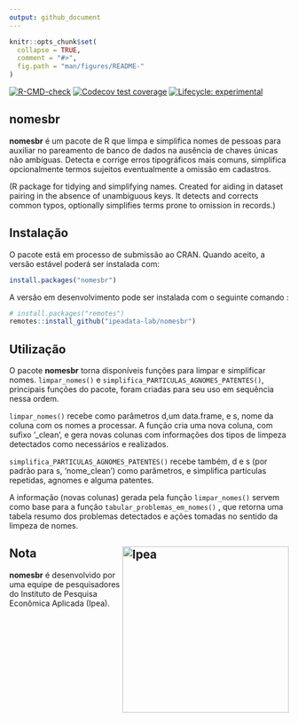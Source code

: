 ```yaml
---
output: github_document
---
```


```r
knitr::opts_chunk$set(
  collapse = TRUE,
  comment = "#>",
  fig.path = "man/figures/README-"
)
```
<!-- badges: start -->
[![R-CMD-check](https://github.com/ipeadata-lab/nomesbr/actions/workflows/R-CMD-check.yaml/badge.svg)](https://github.com/ipeadata-lab/nomesbr/actions/workflows/R-CMD-check.yaml)
[![Codecov test coverage](https://codecov.io/gh/ipeadata-lab/nomesbr/graph/badge.svg)](https://app.codecov.io/gh/ipeadata-lab/nomesbr)
[![Lifecycle: experimental](https://img.shields.io/badge/lifecycle-experimental-orange.svg)](https://lifecycle.r-lib.org/articles/stages.html#experimental)
<!-- badges: end -->

## nomesbr

**nomesbr** é um pacote de R que limpa e simplifica nomes de pessoas para 
auxiliar no pareamento de banco de dados na ausência de chaves únicas não 
ambíguas. Detecta e corrige erros tipográficos mais comuns, simplifica 
opcionalmente termos sujeitos eventualmente a omissão em cadastros. 

(R package for tidying and simplifying names. Created for aiding in dataset pairing 
in the absence of unambiguous keys.
It detects and corrects common typos, optionally simplifies terms prone 
to omission in records.)

## Instalação

O pacote está em processo de submissão ao CRAN. Quando aceito, a versão estável 
poderá ser instalada com:

``` r
install.packages("nomesbr")
```

A versão em desenvolvimento pode ser instalada com
o seguinte comando :

```r
# install.packages("remotes")
remotes::install_github("ipeadata-lab/nomesbr")
```

## Utilização

O pacote **nomesbr** torna disponíveis funções para limpar e simplificar nomes.
 `limpar_nomes()` e `simplifica_PARTICULAS_AGNOMES_PATENTES()`, principais funções 
 do pacote, foram criadas para seu uso em sequência nessa ordem.

`limpar_nomes()` recebe como parâmetros d,um data.frame, e s, nome da coluna 
com os nomes a processar. A função cria uma nova coluna, com sufixo '_clean', e gera 
novas colunas com informações dos tipos de limpeza detectados 
como necessários e realizados.

`simplifica_PARTICULAS_AGNOMES_PATENTES()` recebe também, d e s (por padrão para s, 'nome_clean')
 como parâmetros, e simplifica partículas repetidas, agnomes e alguma patentes.  
 
 A informação (novas colunas) gerada pela função `limpar_nomes()` servem como base 
 para a função `tabular_problemas_em_nomes()` , que retorna uma tabela resumo 
 dos problemas detectados e ações tomadas no sentido da limpeza de nomes.

## Nota <a href="https://www.ipea.gov.br"><img src="man/figures/ipea_logo.png" alt="Ipea" align="right" width="300"/></a>

**nomesbr** é desenvolvido por uma equipe de pesquisadores do Instituto
de Pesquisa Econômica Aplicada (Ipea).
